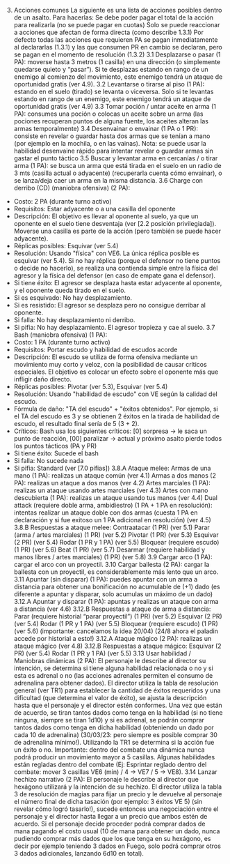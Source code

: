 3. Acciones comunes
La siguiente es una lista de acciones posibles dentro de un asalto. Para hacerlas: 
Se debe poder pagar el total de la acción para realizarla (no se puede pagar en cuotas)
Solo se puede reaccionar a acciones que afectan de forma directa (como describe 1.3.1)
Por defecto todas las acciones que requieren PA se pagan inmediatamente al declararlas (1.3.1) y las que consumen PR en cambio se declaran, pero se pagan en el momento de resolución (1.3.2)
3.1 Desplazarse o pasar (1 PA): moverse hasta 3 metros (1 casilla) en una dirección (o simplemente quedarse quieto y “pasar”). Si te desplazas estando en rango de un enemigo al comienzo del movimiento, este enemigo tendrá un ataque de oportunidad gratis (ver 4.9).
3.2 Levantarse o tirarse al piso (1 PA): estando en el suelo (tirado) se levanta o viceversa. Solo si te levantas estando en rango de un enemigo, este enemigo tendrá un ataque de oportunidad gratis (ver 4.9)
3.3 Tomar poción / untar aceite en arma (1 PA): consumes una poción o colocas un aceite sobre un arma (las pociones recuperan puntos de alguna fuente, los aceites alteran las armas temporalmente)
3.4 Desenvainar o envainar (1 PA o 1 PR): consiste en revelar o guardar hasta dos armas que se tenían a mano (por ejemplo en la mochila, o en las vainas). Nota: se puede usar la habilidad desenvaine rápido para intentar revelar o guardar armas sin gastar el punto táctico
3.5 Buscar y levantar arma en cercanías / o tirar arma (1 PA): se busca un arma que está tirada en el suelo en un radio de 3 mts (casilla actual o adyacente) (recuperarla cuenta cómo envainar), o se lanza/deja caer un arma en la misma distancia.
3.6 Charge con derribo (CD) (maniobra ofensiva) (2 PA):
- Costo: 2 PA (durante turno activo)
- Requisitos: Estar adyacente o a una casilla del oponente
- Descripción: El objetivo es llevar al oponente al suelo, ya que un oponente en el suelo tiene desventaja (ver [2.2 posición privilegiada]). Moverse una casilla es parte de la acción (pero también se puede hacer adyacente).
- Réplicas posibles: Esquivar (ver 5.4)
- Resolución: Usando "física" con VE6. La única réplica posible es esquivar (ver 5.4). Si no hay réplica (porque el defensor no tiene puntos o decide no hacerlo), se realiza una contienda simple entre la física del agresor y la física del defensor (en caso de empate gana el defensor).
- Si tiene éxito: El agresor se desplaza hasta estar adyacente al oponente, y el oponente queda tirado en el suelo.
- Si es esquivado: No hay desplazamiento.
- Si es resistido: El agresor se desplaza pero no consigue derribar al oponente.
- Si falla: No hay desplazamiento ni derribo.
- Si pifia: No hay desplazamiento. El agresor tropieza y cae al suelo.
3.7 Bash (maniobra ofensiva) (1 PA):
- Costo: 1 PA (durante turno activo)
- Requisitos: Portar escudo y habilidad de escudos acorde
- Descripción: El escudo se utiliza de forma ofensiva mediante un movimiento muy corto y veloz, con la posibilidad de causar críticos especiales. El objetivo es colocar un efecto sobre el oponente más que infligir daño directo.
- Réplicas posibles: Pivotar (ver 5.3), Esquivar (ver 5.4)
- Resolución: Usando "habilidad de escudo" con VE según la calidad del escudo. 
- Fórmula de daño: "TA del escudo" + "éxitos obtenidos". Por ejemplo, si el TA del escudo es 3 y se obtienen 2 éxitos en la tirada de habilidad de escudo, el resultado final sería de 5 (3 + 2). 
- Críticos: Bash usa los siguientes críticos: [0] sorpresa -> le saca un punto de reacción, [00] paralizar -> actual y próximo asalto pierde todos los puntos tácticos (PA y PR)
- Si tiene éxito: Sucede el bash
- Si falla: No sucede nada
- Si pifia: Standard (ver [7.0 pifias])
3.8.A Ataque melee:
Armas de una mano (1 PA): realizas un ataque común (ver 4.1)
Armas a dos manos (2 PA): realizas un ataque a dos manos (ver 4.2)
Artes marciales (1 PA): realizas un ataque usando artes marciales (ver 4.3)
Artes con mano descubierta (1 PA): realizas un ataque usando tus manos (ver 4.4)
Dual attack (requiere doble arma, ambidiestro) (1 PA + 1 PA en resolución): intentas realizar un ataque doble con dos armas (cuesta 1 PA en declaración y si fue exitoso un 1 PA adicional en resolución) (ver 4.5)
3.8.B Respuestas a ataque melee:
Contraatacar (1 PR) (ver 5.1)
Parar (arma / artes marciales) (1 PR)  (ver 5.2)
Pivotar (1 PR) (ver 5.3)
Esquivar (2 PR)  (ver 5.4)
Rodar (1 PR y 1 PA)  (ver 5.5)
Bloquear (requiere escudo) (1 PR) (ver 5.6)
Beat (1 PR) (ver 5.7)
Desarmar (requiere habilidad y manos libres / artes marciales) (1 PR) (ver 5.8)
3.9 Cargar arco (1 PA): cargar el arco con un proyectil.
3.10 Cargar ballesta (2 PA): cargar la ballesta con un proyectil, es considerablemente más lento que un arco.
3.11 Apuntar (sin disparar) (1 PA): puedes apuntar con un arma a distancia para obtener una bonificación no acumulable de (+1) dado (es diferente a apuntar y disparar, solo acumulas un máximo de un dado)
3.12.A Apuntar y disparar (1 PA): apuntas y realizas un ataque con arma a distancia (ver 4.6)
3.12.B Respuestas a ataque de arma a distancia:
Parar (requiere historial “parar proyectil”) (1 PR) (ver 5.2)
Esquivar (2 PR) (ver 5.4)
Rodar (1 PR y 1 PA) (ver 5.5)
Bloquear (requiere escudo) (1 PR) (ver 5.6) (importante: cancelamos la idea 20/04) (24/8 ahora el paladin accede por historial a esto!)
3.12.A Ataque mágico (2 PA): realizas un ataque mágico (ver 4.8)
3.12.B Respuestas a ataque mágico:
Esquivar (2 PR) (ver 5.4)
Rodar (1 PR y 1 PA) (ver 5.5)
3.13 Usar habilidad / Maniobras dinámicas (2 PA): El personaje le describe al director su intención, se determina si tiene alguna habilidad relacionada o no y si esta es adrenal o no (las acciones adrenales permiten el consumo de adrenalina para obtener dados). El director utiliza la tabla de resolución general (ver TR1) para establecer la cantidad de éxitos requeridos y una dificultad (que determina el valor de éxito), se ajusta la descripción hasta que el personaje y el director estén conformes. Una vez que están de acuerdo, se tiran tantos dados como tenga en la habilidad (si no tiene ninguna, siempre se tiran 1d10) y si es adrenal, se podrán comprar tantos dados como tenga en dicha habilidad (obteniendo un dado por cada 10 de adrenalina) (30/03/23: pero siempre es posible comprar 30 de adrenalina mínimo!).
Utilizando la TR1 se determina si la acción fue un éxito o no. Importante: dentro del combate una dinámica nunca podrá producir un movimiento mayor a 5 casillas. Algunas habilidades están regladas dentro del combate (Ej: Esprintar reglado dentro del combate: mover 3 casillas VE6 (min) / 4 → VE7 / 5 → VE8).
3.14 Lanzar hechizo narrativo (2 PA): El personaje le describe al director que hexágono utilizará y la intención de su hechizo. El director utiliza la tabla 3 de resolución de magias para fijar un precio y le devuelve al personaje el número final de dicha tasación (por ejemplo: 3 éxitos VE 5) (sin revelar cómo logró tasarlo!), sucede entonces una negociación entre el personaje y el director hasta llegar a un precio que ambos estén de acuerdo. Si el personaje decide proceder podrá comprar dados de mana pagando el costo usual (10 de mana para obtener un dado, nunca pudiendo comprar más dados que los que tenga en su hexágono, es decir por ejemplo teniendo 3 dados en Fuego, solo podrá comprar otros 3 dados adicionales, lanzando 6d10 en total).